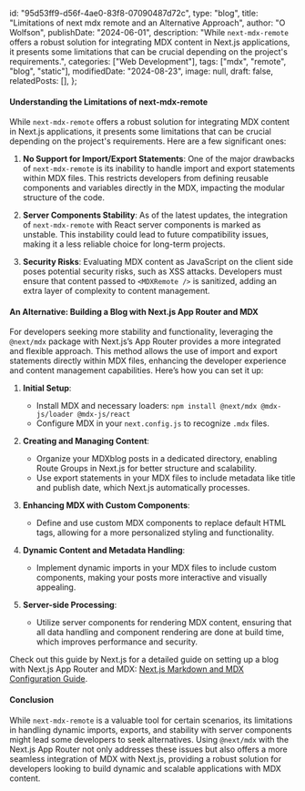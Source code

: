   id: "95d53ff9-d56f-4ae0-83f8-07090487d72c",
  type: "blog",
  title: "Limitations of next mdx remote and an Alternative Approach",
  author: "O Wolfson",
  publishDate: "2024-06-01",
  description:
    "While `next-mdx-remote` offers a robust solution for integrating MDX content in Next.js applications, it presents some limitations that can be crucial depending on the project's requirements.",
  categories: ["Web Development"],
  tags: ["mdx", "remote", "blog", "static"],
  modifiedDate: "2024-08-23",
  image: null,
  draft: false,
  relatedPosts: [],
};

#### Understanding the Limitations of next-mdx-remote

While `next-mdx-remote` offers a robust solution for integrating MDX content in Next.js applications, it presents some limitations that can be crucial depending on the project's requirements. Here are a few significant ones:

1. **No Support for Import/Export Statements**: One of the major drawbacks of `next-mdx-remote` is its inability to handle import and export statements within MDX files. This restricts developers from defining reusable components and variables directly in the MDX, impacting the modular structure of the code.

2. **Server Components Stability**: As of the latest updates, the integration of `next-mdx-remote` with React server components is marked as unstable. This instability could lead to future compatibility issues, making it a less reliable choice for long-term projects.

3. **Security Risks**: Evaluating MDX content as JavaScript on the client side poses potential security risks, such as XSS attacks. Developers must ensure that content passed to `<MDXRemote />` is sanitized, adding an extra layer of complexity to content management.

#### An Alternative: Building a Blog with Next.js App Router and MDX

For developers seeking more stability and functionality, leveraging the `@next/mdx` package with Next.js’s App Router provides a more integrated and flexible approach. This method allows the use of import and export statements directly within MDX files, enhancing the developer experience and content management capabilities. Here’s how you can set it up:

1. **Initial Setup**:

   - Install MDX and necessary loaders: `npm install @next/mdx @mdx-js/loader @mdx-js/react`
   - Configure MDX in your `next.config.js` to recognize `.mdx` files.

2. **Creating and Managing Content**:

   - Organize your MDXblog posts in a dedicated directory, enabling Route Groups in Next.js for better structure and scalability.
   - Use export statements in your MDX files to include metadata like title and publish date, which Next.js automatically processes.

3. **Enhancing MDX with Custom Components**:

   - Define and use custom MDX components to replace default HTML tags, allowing for a more personalized styling and functionality.

4. **Dynamic Content and Metadata Handling**:

   - Implement dynamic imports in your MDX files to include custom components, making your posts more interactive and visually appealing.

5. **Server-side Processing**:
   - Utilize server components for rendering MDX content, ensuring that all data handling and component rendering are done at build time, which improves performance and security.

Check out this guide by Next.js for a detailed guide on setting up a blog with Next.js App Router and MDX: [Next.js Markdown and MDX Configuration Guide](https://nextjs.org/docs/app/building-your-application/configuring/mdx).

#### Conclusion

While `next-mdx-remote` is a valuable tool for certain scenarios, its limitations in handling dynamic imports, exports, and stability with server components might lead some developers to seek alternatives. Using `@next/mdx` with the Next.js App Router not only addresses these issues but also offers a more seamless integration of MDX with Next.js, providing a robust solution for developers looking to build dynamic and scalable applications with MDX content.
